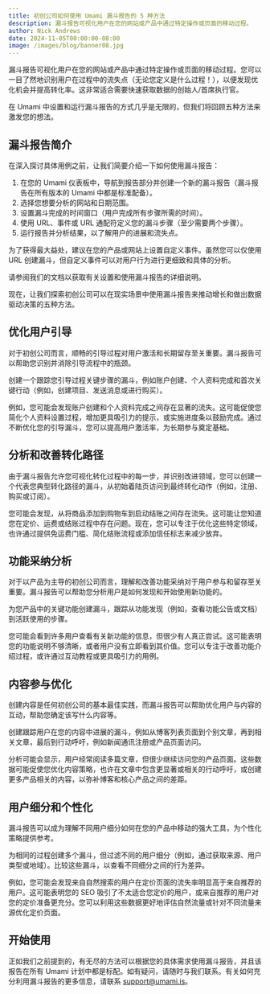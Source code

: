 ```yaml
---
title: 初创公司如何使用 Umami 漏斗报告的 5 种方法
description: 漏斗报告可视化用户在您的网站或产品中通过特定操作或页面的移动过程。
author: Nick Andrews
date: 2024-11-05T00:00:00-08:00
image: /images/blog/banner08.jpg
---
```


漏斗报告可视化用户在您的网站或产品中通过特定操作或页面的移动过程。您可以一目了然地识别用户在过程中的流失点（无论您定义是什么过程！），以便发现优化机会并提高转化率。这非常适合需要快速获取数据的创始人/首席执行官。

在 Umami 中设置和运行漏斗报告的方式几乎是无限的，但我们将回顾五种方法来激发您的想法。

## 漏斗报告简介

在深入探讨具体用例之前，让我们简要介绍一下如何使用漏斗报告：

1. 在您的 Umami 仪表板中，导航到报告部分并创建一个新的漏斗报告（漏斗报告在所有版本的 Umami 中都是标准配备）。
2. 选择您想要分析的网站和日期范围。
3. 设置漏斗完成的时间窗口（用户完成所有步骤所需的时间）。
4. 使用 URL、事件或 URL 通配符定义您的漏斗步骤（至少需要两个步骤）。
5. 运行报告并分析结果，以了解用户的进展和流失点。

为了获得最大益处，建议在您的产品或网站上设置自定义事件。虽然您可以仅使用 URL 创建漏斗，但自定义事件可以对用户行为进行更细致和具体的分析。

请参阅我们的文档以获取有关设置和使用漏斗报告的详细说明。

现在，让我们探索初创公司可以在现实场景中使用漏斗报告来推动增长和做出数据驱动决策的五种方法。

## 优化用户引导

对于初创公司而言，顺畅的引导过程对用户激活和长期留存至关重要。漏斗报告可以帮助您识别并消除引导流程中的瓶颈。

创建一个跟踪您引导过程关键步骤的漏斗，例如账户创建、个人资料完成和首次关键行动（例如，创建项目、发送消息或进行购买）。

例如，您可能会发现账户创建和个人资料完成之间存在显著的流失。这可能促使您简化个人资料设置过程，增加更具吸引力的提示，或实施进度条以鼓励完成。通过不断优化您的引导漏斗，您可以提高用户激活率，为长期参与奠定基础。

## 分析和改善转化路径

由于漏斗报告允许您可视化转化过程中的每一步，并识别改进领域，您可以创建一个代表您典型转化路径的漏斗，从初始着陆页访问到最终转化动作（例如，注册、购买或订阅）。

您可能会发现，从将商品添加到购物车到启动结账之间存在流失。这可能让您知道您在定价、运费或结账过程中存在问题。现在，您可以专注于优化这些特定领域，也许通过提供免运费门槛、简化结账流程或添加信任标志来减少放弃。

## 功能采纳分析

对于以产品为主导的初创公司而言，理解和改善功能采纳对于用户参与和留存至关重要。漏斗报告可以帮助您分析用户是如何发现和开始使用新功能的。

为您产品中的关键功能创建漏斗，跟踪从功能发现（例如，查看功能公告或文档）到活跃使用的步骤。

您可能会看到许多用户查看有关新功能的信息，但很少有人真正尝试。这可能表明您的功能说明不够清晰，或者用户没有立即看到其价值。您可以专注于改善功能介绍过程，或许通过互动教程或更具吸引力的用例。

## 内容参与优化

创建内容是任何初创公司的基本最佳实践，而漏斗报告可以帮助优化用户与内容的互动，帮助您确定该写什么内容等。

创建跟踪用户在您的内容中进展的漏斗，例如从博客列表页面到个别文章，再到相关文章，最后到行动呼吁，例如新闻通讯注册或产品页面访问。

分析可能会显示，用户经常阅读多篇文章，但很少继续访问您的产品页面。这些数据可能促使您优化内容策略，也许在文章中包含更显著或相关的行动呼吁，或创建更多产品相关的内容，以弥补博客和核心产品之间的差距。

## 用户细分和个性化

漏斗报告可以成为理解不同用户细分如何在您的产品中移动的强大工具，为个性化策略提供参考。

为相同的过程创建多个漏斗，但过滤不同的用户细分（例如，通过获取来源、用户类型或地域）。比较这些漏斗，以查看不同细分之间的行为差异。

例如，您可能会发现来自自然搜索的用户在定价页面的流失率明显高于来自推荐的用户。这可能表明您的 SEO 吸引了不太适合您定价的用户，或来自推荐的用户对您的定价准备更充分。您可以利用这些数据更好地评估自然流量或针对不同流量来源优化定价页面。

## 开始使用

正如我们之前提到的，有无尽的方法可以根据您的具体需求使用漏斗报告，并且该报告在所有 Umami 计划中都是标配。如有疑问，请随时与我们联系。有关如何充分利用漏斗报告的更多信息，请联系 support@umami.is。